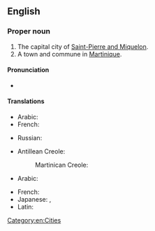 {{also|saint-pierre}}
==English==

===Proper noun===
{{en-proper noun}}

# The capital city of [[Saint-Pierre and Miquelon]].
# A town and commune in [[Martinique]].

====Pronunciation====
* {{IPA|en|/ˌsæ̃ piˈɛə(ɹ)/|/ˌseɪnt piˈɛə(ɹ)/}}

====Translations====
{{trans-top|capital city of Saint-Pierre and Miquelon}}
* Arabic: {{t|ar|سان بيير|tr=Sān byir}}
* French: {{t+|fr|Saint-Pierre|m}}
{{trans-mid}}
* Russian: {{t|ru|Сен-Пьер|m}}
{{trans-bottom}}
{{trans-top|commune in Martinique}}
* Antillean Creole:
*: Martinican Creole: {{t|gcf|Senpiè|m}}
* Arabic: {{t|ar|سان بيير|tr=Sān byir}}
{{trans-mid}}
* French: {{t+|fr|Saint-Pierre|m}}
* Japanese: {{t|ja|サン＝ピエール|tr=San=piēru}}, {{t|ja|サン・ピエール|tr=San Piēru}}
* Latin: {{t|la|Sanctus Petrus|m}}
{{trans-bottom}}

[[Category:en:Cities]]